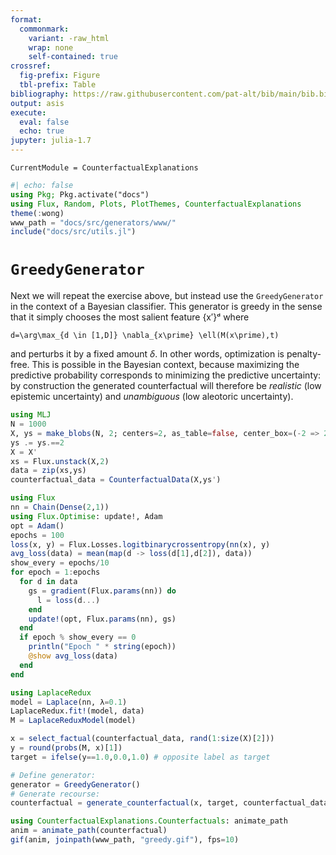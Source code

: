 ```yaml
---
format: 
  commonmark:
    variant: -raw_html
    wrap: none
    self-contained: true
crossref:
  fig-prefix: Figure
  tbl-prefix: Table
bibliography: https://raw.githubusercontent.com/pat-alt/bib/main/bib.bib
output: asis
execute: 
  eval: false
  echo: true
jupyter: julia-1.7
---
```


```@meta
CurrentModule = CounterfactualExplanations 
```

```julia
#| echo: false
using Pkg; Pkg.activate("docs")
using Flux, Random, Plots, PlotThemes, CounterfactualExplanations
theme(:wong)
www_path = "docs/src/generators/www/"
include("docs/src/utils.jl")
```

# `GreedyGenerator`

Next we will repeat the exercise above, but instead use the `GreedyGenerator` in the context of a Bayesian classifier. This generator is greedy in the sense that it simply chooses the most salient feature {x′}ᵈ where 

```math
d=\arg\max_{d \in [1,D]} \nabla_{x\prime} \ell(M(x\prime),t)
```

and perturbs it by a fixed amount $\delta$. In other words, optimization is penalty-free. This is possible in the Bayesian context, because maximizing the predictive probability corresponds to minimizing the predictive uncertainty: by construction the generated counterfactual will therefore be *realistic* (low epistemic uncertainty) and *unambiguous* (low aleotoric uncertainty).

```julia
using MLJ
N = 1000
X, ys = make_blobs(N, 2; centers=2, as_table=false, center_box=(-2 => 2), cluster_std=0.1)
ys .= ys.==2
X = X'
xs = Flux.unstack(X,2)
data = zip(xs,ys)
counterfactual_data = CounterfactualData(X,ys')
```



```julia
using Flux
nn = Chain(Dense(2,1))
using Flux.Optimise: update!, Adam
opt = Adam()
epochs = 100
loss(x, y) = Flux.Losses.logitbinarycrossentropy(nn(x), y)
avg_loss(data) = mean(map(d -> loss(d[1],d[2]), data))
show_every = epochs/10
for epoch = 1:epochs
  for d in data
    gs = gradient(Flux.params(nn)) do
      l = loss(d...)
    end
    update!(opt, Flux.params(nn), gs)
  end
  if epoch % show_every == 0
    println("Epoch " * string(epoch))
    @show avg_loss(data)
  end
end
```

```julia
using LaplaceRedux
model = Laplace(nn, λ=0.1)
LaplaceRedux.fit!(model, data)
M = LaplaceReduxModel(model)
```

```julia
x = select_factual(counterfactual_data, rand(1:size(X)[2])) 
y = round(probs(M, x)[1])
target = ifelse(y==1.0,0.0,1.0) # opposite label as target
```

```julia
# Define generator:
generator = GreedyGenerator()
# Generate recourse:
counterfactual = generate_counterfactual(x, target, counterfactual_data, M, generator)
```

```julia
using CounterfactualExplanations.Counterfactuals: animate_path
anim = animate_path(counterfactual)
gif(anim, joinpath(www_path, "greedy.gif"), fps=10)
```
